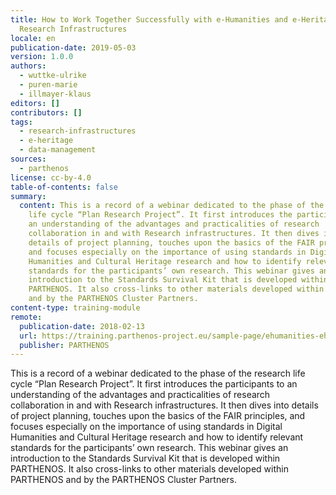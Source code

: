 ```yaml
---
title: How to Work Together Successfully with e-Humanities and e-Heritage
  Research Infrastructures
locale: en
publication-date: 2019-05-03
version: 1.0.0
authors:
  - wuttke-ulrike
  - puren-marie
  - illmayer-klaus
editors: []
contributors: []
tags:
  - research-infrastructures
  - e-heritage
  - data-management
sources:
  - parthenos
license: cc-by-4.0
table-of-contents: false
summary:
  content: This is a record of a webinar dedicated to the phase of the research
    life cycle “Plan Research Project”. It first introduces the participants to
    an understanding of the advantages and practicalities of research
    collaboration in and with Research infrastructures. It then dives into
    details of project planning, touches upon the basics of the FAIR principles,
    and focuses especially on the importance of using standards in Digital
    Humanities and Cultural Heritage research and how to identify relevant
    standards for the participants’ own research. This webinar gives an
    introduction to the Standards Survival Kit that is developed within
    PARTHENOS. It also cross-links to other materials developed within PARTHENOS
    and by the PARTHENOS Cluster Partners.
content-type: training-module
remote:
  publication-date: 2018-02-13
  url: https://training.parthenos-project.eu/sample-page/ehumanities-eheritage-webinar-series/webinar-work-with-research-infrastructures/
  publisher: PARTHENOS
---
```

This is a record of a webinar dedicated to the phase of the research life cycle “Plan Research Project”. It first introduces the participants to an understanding of the advantages and practicalities of research collaboration in and with Research infrastructures. It then dives into details of project planning, touches upon the basics of the FAIR principles, and focuses especially on the importance of using standards in Digital Humanities and Cultural Heritage research and how to identify relevant standards for the participants’ own research. This webinar gives an introduction to the Standards Survival Kit that is developed within PARTHENOS. It also cross-links to other materials developed within PARTHENOS and by the PARTHENOS Cluster Partners.

<ExternalResource title="Interested in learning more?" subtitle="Check out How to Work Together Successfully with e-Humanities and e-Heritage Research Infrastructures on PARTHENOS" url="https://training.parthenos-project.eu/sample-page/ehumanities-eheritage-webinar-series/webinar-work-with-research-infrastructures/" />
